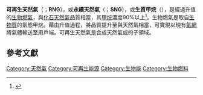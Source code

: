 '''可再生天然氣'''（{{lang-en|Renewable Natural Gas}}；'''RNG'''），或'''永續天然氣'''（{{lang-en|Sustainable Natural Gas}}；'''SNG'''），或'''生質甲烷'''（{{lang-en|biomethane}}），是經過升值的[[生物燃氣|生物燃氣]]，與[[化石燃料|化石]][[天然氣|天然氣]]品質相當，其[[甲烷|甲烷]]濃度90%以上<ref>{{Cite journal|last=Al Mamun|first=Muhammad Rashed|last2=Torii|first2=Shuichi|date=2017|title=Enhancement of Methane Concentration by Removing Contaminants from Biogas Mixtures Using Combined Method of Absorption and Adsorption|journal=International Journal of Chemical Engineering|language=en|volume=2017|pages=1–9|doi=10.1155/2017/7906859|issn=1687-806X|doi-access=free}}</ref>。生物燃氣是取自[[生物質|生物質]]的氣態甲烷。藉由升值過程，將品質提升至與天然氣相當，可實現以現有[[管道運輸|氣網]]將氣體輸送至用戶端。可再生天然氣是合成天然氣或{{le|替代天然氣|Substitute natural gas}}的子領域。

==參考文獻==
{{reflist}}

{{小作品}}

[[Category:天然氣|Category:天然氣]]
[[Category:可再生能源|Category:可再生能源]]
[[Category:生物能|Category:生物能]]
[[Category:生物燃料|Category:生物燃料]]